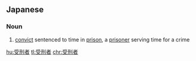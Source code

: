 ==Japanese==
{{ja-kanjitab|受|刑|者}}

===Noun===
{{ja-noun|じゅけいしゃ}}

# [[convict]] sentenced to time in [[prison]], a [[prisoner]] serving time for a crime

[[hu:受刑者]]
[[tl:受刑者]]
[[chr:受刑者]]